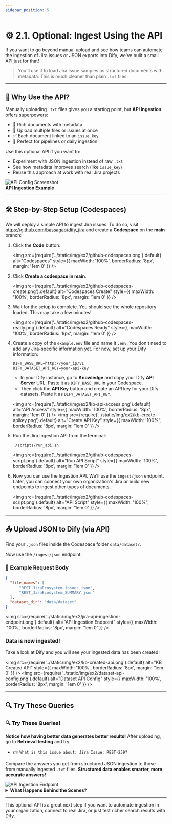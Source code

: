 ```yaml
---
sidebar_position: 5
---
```


# ⚙️ 2.1. Optional: Ingest Using the API

If you want to go beyond manual upload and see how teams can automate the ingestion of Jira issues or JSON exports into Dify, we've built a small API just for that!

> You'll use it to load Jira issue samples as structured documents with metadata. This is much cleaner than plain `.txt` files.

---

<div style={{ display: 'grid', gridTemplateColumns: '1fr 1fr', gap: '2em', alignItems: 'center', marginBottom: '2em' }}>
  <div>
    <h2>🚀 Why Use the API?</h2>
    <p>Manually uploading <code>.txt</code> files gives you a starting point, but <b>API ingestion</b> offers superpowers:</p>
    <ul>
      <li>🧠 Rich documents with metadata</li>
      <li>🤖 Upload multiple files or issues at once</li>
      <li>✅ Each document linked to an <code>issue_key</code></li>
      <li>🧰 Perfect for pipelines or daily ingestion</li>
    </ul>
    <p>Use this optional API if you want to:</p>
    <ul>
      <li>Experiment with JSON ingestion instead of raw <code>.txt</code></li>
      <li>See how metadata improves search (like <code>issue_key</code>)</li>
      <li>Reuse this approach at work with real Jira projects</li>
    </ul>
  </div>
  <div style={{ textAlign: 'center' }}>
    <img src={require('../static/img/ex2/dataset-api-config.png').default} alt="API Config Screenshot" style={{ maxWidth: '100%', height: 'auto', borderRadius: '8px', boxShadow: '0 2px 8px #ddd' }} />
    <div style={{ fontSize: '0.95em', color: '#444', marginTop: '0.5em' }}>
      <b>API Ingestion Example</b>
    </div>
  </div>
</div>

---

## 🛠️ Step-by-Step Setup (Codespaces)

We will deploy a simple API to ingest Jira issues. To do so, visit <a href="https://github.com/bassagap/dify_jira" target="_blank" rel="noopener noreferrer">https://github.com/bassagap/dify_jira</a> and create a <b>Codespace</b> on the <b>main</b> branch:

1. Click the <b>Code</b> button:

   <img src={require('../static/img/ex2/github-codespaces.png').default} alt="Codespaces" style={{ maxWidth: '100%', borderRadius: '8px', margin: '1em 0' }} />

2. Click <b>Create a codespace in main</b>.

   <img src={require('../static/img/ex2/github-codespaces-create.png').default} alt="Codespaces Create" style={{ maxWidth: '100%', borderRadius: '8px', margin: '1em 0' }} />

3. Wait for the setup to complete. You should see the whole repository loaded. This may take a few minutes!

   <img src={require('../static/img/ex2/github-codespaces-ready.png').default} alt="Codespaces Ready" style={{ maxWidth: '100%', borderRadius: '8px', margin: '1em 0' }} />

4. Create a copy of the <code>example.env</code> file and name it <code>.env</code>. You don't need to add any Jira-specific information yet. For now, set up your Dify information:

   ```env
   DIFY_BASE_URL=http://your_ip/v1
   DIFY_DATASET_API_KEY=your-api-key
   ```

   - In your Dify instance, go to <b>Knowledge</b> and copy your Dify <b>API Server</b> URL. Paste it as <code>DIFY_BASE_URL</code> in your Codespace.
   - Then click the <b>API Key</b> button and create an API key for your Dify datasets. Paste it as <code>DIFY_DATASET_API_KEY</code>.

   <img src={require('../static/img/ex2/kb-api-access.png').default} alt="API Access" style={{ maxWidth: '100%', borderRadius: '8px', margin: '1em 0' }} />
   <img src={require('../static/img/ex2/kb-create-apikey.png').default} alt="Create API Key" style={{ maxWidth: '100%', borderRadius: '8px', margin: '1em 0' }} />

5. Run the Jira Ingestion API from the terminal:

   ```bash
   ./scripts/run_api.sh
   ```

   <img src={require('../static/img/ex2/github-codespaces-script.png').default} alt="Run API Script" style={{ maxWidth: '100%', borderRadius: '8px', margin: '1em 0' }} />

6. Now you can use the Ingestion API. We'll use the <code>ingest/json</code> endpoint. Later, you can connect your own organization's Jira or build new endpoints to ingest other types of documents.

   <img src={require('../static/img/ex2/github-codespaces-script.png').default} alt="API Script" style={{ maxWidth: '100%', borderRadius: '8px', margin: '1em 0' }} />

---

## 📤 Upload JSON to Dify (via API)

Find your <code>.json</code> files inside the Codespace folder <code>data/dataset/</code>.

Now use the <code>/ingest/json</code> endpoint:

### 🧪 Example Request Body

```json
{
  "file_names": [
      "REST_JiraEcosystem_issues.json",
      "REST_JiraEcosystem_SUMMARY.json"
  ],
  "dataset_dir": "data/dataset"
}
```

<img src={require('../static/img/ex2/jira-api-ingestion-endpoint.png').default} alt="API Ingestion Endpoint" style={{ maxWidth: '100%', borderRadius: '8px', margin: '1em 0' }} />

### Data is now ingested!

Take a look at Dify and you will see your ingested data has been created!

<img src={require('../static/img/ex2/kb-created-api.png').default} alt="KB Created API" style={{ maxWidth: '100%', borderRadius: '8px', margin: '1em 0' }} />
<img src={require('../static/img/ex2/dataset-api-config.png').default} alt="Dataset API Config" style={{ maxWidth: '100%', borderRadius: '8px', margin: '1em 0' }} />

---

## 🔍 Try These Queries

<div style={{
  border: '2px solid #facc15',
  background: '#fffbe8',
  borderRadius: '10px',
  padding: '1.2em 1.5em',
  margin: '2em 0',
  boxShadow: '0 2px 8px #facc1533',
}}>
  <h3 style={{ marginTop: 0, color: '#b45309' }}>🔍 <b>Try These Queries!</b></h3>
  <p style={{ fontWeight: 500, fontSize: '1.1em', marginBottom: '0.7em' }}>
    <b>Notice how having better data generates better results!</b> After uploading, go to <b>Retrieval testing</b> and try:
  </p>
  <ul style={{ fontSize: '1.05em' }}>
    <li>👉 <code>What is this issue about: Jira Issue: REST-259?</code></li>
  </ul>
  <p style={{ marginTop: '0.7em' }}>
    Compare the answers you get from structured JSON ingestion to those from manually ingested <code>.txt</code> files. <b>Structured data enables smarter, more accurate answers!</b>
  </p>
  <img src={require('../static/img/ex2/test-queries.png').default} alt="API Ingestion Endpoint" style={{ maxWidth: '100%', borderRadius: '8px', margin: '1em 0' }} />
</div>

<details style={{
  border: '2px solid #7c3aed',
  borderRadius: '8px',
  background: '#faf9ff',
  padding: '0.5em 1em',
  marginTop: '1em',
  marginBottom: '1em'
}}>
<summary><b>What Happens Behind the Scenes?</b></summary>
<ul>
  <li>Each issue is converted into a descriptive <b>document</b>: summary, description, project, type, etc.</li>
  <li>Smart chunking ensures readable chunks with overlap for better search.</li>
  <li>Metadata (like <code>issue_key</code>) is attached, improving traceability.</li>
</ul>
</details>

---



This optional API is a great next step if you want to automate ingestion in your organization, connect to real Jira, or just test richer search results with Dify.

